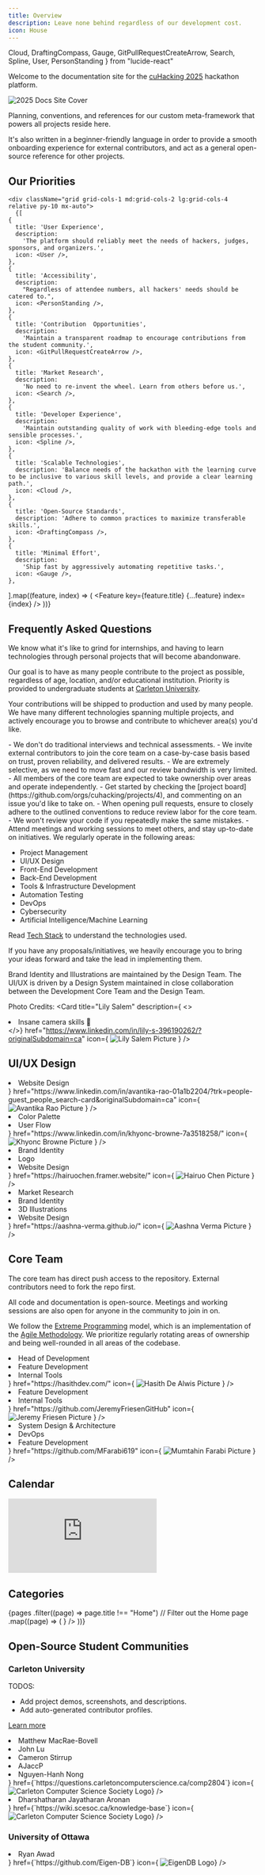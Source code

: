```yaml
---
title: Overview
description: Leave none behind regardless of our development cost.
icon: House
---
```


  Cloud,
  DraftingCompass,
  Gauge,
  GitPullRequestCreateArrow,
  Search,
  Spline,
  User,
  PersonStanding
} from "lucide-react"

Welcome to the documentation site for the [cuHacking 2025](https://www.cuhacking.ca) hackathon platform.

![2025 Docs Site Cover](https://github.com/user-attachments/assets/1a0a5cb7-95fd-49ce-a8b5-4742cccb1cc8)

Planning, conventions, and references for our custom meta-framework that powers all projects reside here.

It's also written in a beginner-friendly language in order to provide a smooth onboarding experience for external contributors, and act as a general open-source reference for other projects.


## Our Priorities

    <div className="grid grid-cols-1 md:grid-cols-2 lg:grid-cols-4  relative py-10 mx-auto">
      {[
    {
      title: 'User Experience',
      description:
        'The platform should reliably meet the needs of hackers, judges, sponsors, and organizers.',
      icon: <User />,
    },
    {
      title: 'Accessibility',
      description:
        "Regardless of attendee numbers, all hackers' needs should be catered to.",
      icon: <PersonStanding />,
    },
    {
      title: 'Contribution  Opportunities',
      description:
        'Maintain a transparent roadmap to encourage contributions from the student community.',
      icon: <GitPullRequestCreateArrow />,
    },
    {
      title: 'Market Research',
      description:
        'No need to re-invent the wheel. Learn from others before us.',
      icon: <Search />,
    },
    {
      title: 'Developer Experience',
      description:
        'Maintain outstanding quality of work with bleeding-edge tools and sensible processes.',
      icon: <Spline />,
    },
    {
      title: 'Scalable Technologies',
      description: 'Balance needs of the hackathon with the learning curve to be inclusive to various skill levels, and provide a clear learning path.',
      icon: <Cloud />,
    },
    {
      title: 'Open-Source Standards',
      description: 'Adhere to common practices to maximize transferable skills.',
      icon: <DraftingCompass />,
    },
    {
      title: 'Minimal Effort',
      description:
        'Ship fast by aggressively automating repetitive tasks.',
      icon: <Gauge />,
    },
  ].map((feature, index) => (
        <Feature key={feature.title} {...feature} index={index} />
      ))}
    </div>

## Frequently Asked Questions

<Accordions>
<Accordion title="Who can contribute to the project?">
We know what it's like to grind for internships, and having to learn technologies through personal projects that will become abandonware.

Our goal is to have as many people contribute to the project as possible, regardless of age, location, and/or educational institution. Priority is provided to undergraduate students at [Carleton University](https://carleton.ca/).

Your contributions will be shipped to production and used by many people. We have many different technologies spanning multiple projects, and actively encourage you to browse and contribute to whichever area(s) you'd like.
</Accordion>

<Accordion title="How can I join the core team?">
  - We don't do traditional interviews and technical assessments.
  - We invite external contributors to join the core team on a case-by-case basis based on trust, proven reliability, and delivered results.
  - We are extremely selective, as we need to move fast and our review bandwidth is very limited.
    - All members of the core team are expected to take ownership over areas and operate independently.
  - Get started by checking the [project board](https://github.com/orgs/cuhacking/projects/4), and commenting on an issue you'd like to take on.
  - When opening pull requests, ensure to closely adhere to the outlined conventions to reduce review labor for the core team.
    - We won't review your code if you repeatedly make the same mistakes.
  - Attend meetings and working sessions to meet others, and stay up-to-date on initiatives.
</Accordion>

  <Accordion title="What can I learn by contributing to this project?">
We regularly operate in the following areas:

- Project Management
- UI/UX Design
- Front-End Development
- Back-End Development
- Tools & Infrastructure Development
- Automation Testing
- DevOps
- Cybersecurity
- Artificial Intelligence/Machine Learning

Read [Tech Stack](/tech-stack) to understand the technologies used.

If you have any proposals/initiatives, we heavily encourage you to bring your ideas forward and take the lead in implementing them.
</Accordion>
</Accordions>

Brand Identity and Illustrations are maintained by the Design Team. The UI/UX is driven by a Design System maintained in close collaboration between the Development Core Team and the Design Team.

Photo Credits:
  <Cards>
  <Card
    title="Lily Salem"
    description={
    <>
    <li>Insane camera skills 📸</li>
    </>}
    href="https://www.linkedin.com/in/lily-s-396190262/?originalSubdomain=ca"
    icon={
      <img
        src="https://lh3.googleusercontent.com/pw/AP1GczPaA1DMXJzWJwJSnF55TbKfP1-picLG0qlt8rDSq6ygR7u-gDfTP4ljEnlVC9C12NoR25t47xSlmLmFkG6TRtuvZGgfzpVdm96pU5SjBmNoNm4F-Ro0icEkZQvsuw_4C7auN9oIU_ihx2rbuKhqO4b1=w642-h920-s-no-gm?authuser=0"
        alt="Lily Salem Picture"
        width={24}
        height={24}
      />
    }
  />
  </Cards>

## UI/UX Design

  <Cards>
  <Card
    title="Avantika Rao"
    description={
    <>
    <li>Website Design</li>
    </>}
    href="https://www.linkedin.com/in/avantika-rao-01a1b2204/?trk=people-guest_people_search-card&originalSubdomain=ca"
    icon={
      <img
        src="https://res.cloudinary.com/dlmbyulu6/image/upload/c_limit,w_128/f_auto/q_auto/v1//students/avantikarao?_a=BAVCr+DW0"
        alt="Avantika Rao Picture"
        width={24}
        height={24}
      />
    }
  />
  <Card
    title="Khyonc Browne"
    description={
    <>
    <li>Color Palette</li>
    <li>User Flow</li>
    </>}
    href="https://www.linkedin.com/in/khyonc-browne-7a3518258/"
    icon={
      <img
        src="https://lh3.googleusercontent.com/pw/AP1GczMdX_wPGEMl4Fys82bTIZquBOqA1kAKUhitvhxBVcLH3YylTMo-X7gLUXpoZJ2ROri5srSiCrMr1wcIhxiE7gF1RoL8pr8GGsnr1FGP9klgpf_cxQDy7cgV_jMQKUaSx_sXACY8j8GgIbeEmyNrVtXN=w613-h920-s-no-gm?authuser=0"
        alt="Khyonc Browne Picture"
        width={24}
        height={24}
      />
    }
  />
  <Card
    title="Hairuo Chen"
    description={
    <>
    <li>Brand Identity</li>
    <li>Logo</li>
    <li>Website Design</li>
    </>}
    href="https://hairuochen.framer.website/"
    icon={
      <img
        src="https://hairuochen.notion.site/image/https%3A%2F%2Fprod-files-secure.s3.us-west-2.amazonaws.com%2F06dbeac8-ba85-4f00-9bbf-fd9fec95bd29%2F40e64578-26cc-46a6-b1bf-b877c6dddfd3%2FDSC05857.heic?table=block&id=41a60379-584f-40d1-b73f-94628f3de908&spaceId=06dbeac8-ba85-4f00-9bbf-fd9fec95bd29&width=2000&userId=&cache=v2"
        alt="Hairuo Chen Picture"
        width={24}
        height={24}
      />
    }
  />
  <Card
    title="Aashna Verma"
    description={
    <>
    <li>Market Research</li>
    <li>Brand Identity</li>
    <li>3D Illustrations</li>
    <li>Website Design</li>
    </>}
    href="https://aashna-verma.github.io/"
    icon={
      <img
        src="https://lh3.googleusercontent.com/pw/AP1GczPnBFA29FY5cEvpxDMzb0rnTvbdywy16kJirlRUMfi7PGCI1SjER-sMPnJBSlAENzJe-CMQfCZvW83maSGDL5UIaRaKayf_o3hTkfQLwaxF7W3H7F1SHQ3N_kMkKW6Jgat1BRwKYBtUmRRSZ5P_pLDy=w613-h920-s-no-gm?authuser=0"
        alt="Aashna Verma Picture"
        width={24}
        height={24}
      />
    }
  />
  </Cards>

## Core Team

The core team has direct push access to the repository. External contributors need to fork the repo first.

All code and documentation is open-source. Meetings and working sessions are also open for anyone in the community to join in on.

We follow the [Extreme Programming](https://en.wikipedia.org/wiki/Extreme_programming) model, which is an implementation of the [Agile Methodology](https://agilemanifesto.org/). We prioritize regularly rotating areas of ownership and being well-rounded in all areas of the codebase.

<Cards>
<Card
    title="Hasith De Alwis"
    description={
    <>
    <li>Head of Development</li>
    <li>Feature Development</li>
    <li>Internal Tools</li>
    </>}
    href="https://hasithdev.com/"
    icon={
      <img
        src="https://lh3.googleusercontent.com/pw/AP1GczPvNrBhbm4qKthN16w7uBgmQXxLowqA04GLe7BhhF2pQ_nO6UEzJl-8is_C63omPxR1RNkGZzRgasuqxGDM8qZ2ZX1qIguJ6HDJB4gFQkyP8rbxa4P5qL63JEbwrtc5mRO2JnMC_tukw6e0XGg5GBhm=w219-h329-s-no-gm"
        alt="Hasith De Alwis Picture"
        width={24}
        height={24}
      />
      }
/>
<Card
    title="Jeremy Friesen"
    description={
    <>
    <li>Feature Development</li>
    <li>Internal Tools</li>
    </>}
    href="https://github.com/JeremyFriesenGitHub"
    icon={
      <img
        src="https://lh3.googleusercontent.com/pw/AP1GczMa8qsig0YI0P_RXELhH3tz1CUH9hKku48quoaBw7F2beMgIHPmO0411YvLwd9EM7Rw4moLzYQUuSHGioJg1yH6n3imC0-Hz7cNB4eMMIEV3oYBMSH4LYqN7SJdTzRqBkDef7KPSB3ODb94D2WgF4G-=w221-h331-s-no-gm?authuser=0"
        alt="Jeremy Friesen Picture"
        width={24}
        height={24}
      />
      }
/>
<Card
    title="Mumtahin Farabi"
    description={
    <>
    <li>System Design & Architecture</li>
    <li>DevOps</li>
    <li>Feature Development</li>
    </>}
    href="https://github.com/MFarabi619"
    icon={
      <img
        src="https://lh3.googleusercontent.com/pw/AP1GczMXoQvW0q0xYVsAQX3nVy8h-yDvctS4giyfyT564rGYryqv6MuA2MlnBOEDIA9VRFC-C95h58Z-uTVMbDmW6gO3DO-r-s9cmkXRuPyFjVkNlxtvHu4PtFwsf46ZzFNEEdN0SKzWJsAplkyjhg503DTI=w613-h920-s-no-gm?authuser=0"
        alt="Mumtahin Farabi Picture"
        width={24}
        height={24}
      />
      }
/>
</Cards>

## Calendar

<iframe 
 className="mt-4 w-full h-[600px] rounded-lg bg-black" 
 src="https://calendar.google.com/calendar/embed?height=600&wkst=1&ctz=America%2FToronto&showPrint=0&mode=WEEK&src=ZmNkYmEzZjM1NGQ0ZTAxNTUyZTI0OTVkNzQzMTA1YmQ5ZWZjZTRlMTA3NmNkYTNjMWVjMTQ1NGQwZjVmYWE3M0Bncm91cC5jYWxlbmRhci5nb29nbGUuY29t&color=%237CB342" 
 styles="border-width:0" 
 frameborder="0" 
 scrolling="no"
 allowFullScreen>
</iframe>

## Categories

<Cards>
  {pages
    .filter((page) => page.title !== "Home") // Filter out the Home page
    .map((page) => (
      <Card
        key={page.title}
        title={page.title}
        description={page.description}
        href={`/${page.url}`}
        icon={
          <page.icon
            style={{
              color: `hsl(var(--accent-foreground))`,
            }}
          />
        }
      />
    ))}
</Cards>

## Open-Source Student Communities

### Carleton University

TODOS:

- Add project demos, screenshots, and descriptions.
- Add auto-generated contributor profiles.

[Learn more](https://github.com/cuhacking/hackathon/issues/52)

<Cards>
  <Card
    title="CCSS Questions Repository"
    description={
      <>
        <li>Matthew MacRae-Bovell</li>
        <li>John Lu</li>
        <li>Cameron Stirrup</li>
        <li>AJaccP</li>
        <li>Nguyen-Hanh Nong</li>
      </>
    }
    href={`https://questions.carletoncomputerscience.ca/comp2804`}
    icon={
    <img
    src="https://ccss.carleton.ca/favicon.ico"
    alt="Carleton Computer Science Society Logo"
    width={24}
    height={24}
    />}
  />
  <Card
    title="SCESoc Knowledge Base"
    description={
      <>
        <li>Dharshatharan Jayatharan Aronan</li>
      </>
    }
    href={`https://wiki.scesoc.ca/knowledge-base`}
    icon={
    <img
    src="https://www.scesoc.ca/wp-content/uploads/2020/05/cropped-SCESoc_Logo_Design_Yellow_1-1-32x32.png"
    alt="Carleton Computer Science Society Logo"
    width={24}
    height={24}
    />}
  />
</Cards>

### University of Ottawa

<Cards>
  <Card
    title="EigenDB"
    description={
      <>
        <li>Ryan Awad</li>
      </>
    }
    href={`https://github.com/Eigen-DB`}
    icon={
    <img
    src="https://avatars.githubusercontent.com/u/180210107?s=200&v=4"
    alt="EigenDB Logo"
    width={24}
    height={24}
    />}
  />
</Cards>